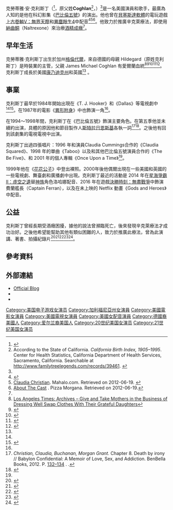 {{Infobox person
| name          = Claudia Christian
| image         = Honl claudiachristian headshot20090.jpg
| image_size    = 
| caption       = 2009年六月的克勞蒂雅·克利斯丁
| birth_name    = Claudia Ann Coghlan
| birth_date    = {{Birth date and age|mf=yes|1965|08|10}}
| birth_place   = 美國加州[[格倫代爾_(加利福尼亞州)|格倫代爾]]
| death_date    = 
| death_place   = 
| nationality   = 美國
| occupation    =  演員、歌手、配音員
| years_active  = 1984年至今
| spouse        = {{marriage|Gary DeVore<br>|1988|1992|end=divorced}}
| website       = [http://claudiachristian.net/ claudiachristian.net]
}}

克勞蒂雅·安·克利斯丁（{{lang-en|Claudia Ann Christian}}<ref name=birth>{{Cite web |url=http://www.filmreference.com/film/63/Claudia-Christian.html |title=Claudia Christian Biography (1965–)<!-- Bot generated title --> |accessdate=2020-08-01 |archive-date=2018-08-10 |archive-url=https://web.archive.org/web/20180810112142/http://www.filmreference.com/film/63/Claudia-Christian.html |dead-url=no }}</ref>，原父姓'''Coghlan'''<ref>According to the State of California. ''California Birth Index, 1905–1995''. Center for Health Statistics, California Department of Health Services, Sacramento, California. Searchable at http://www.familytreelegends.com/records/39461. {{subscription}} {{Wayback|url=http://www.familytreelegends.com/records/39461 |date=20140906084832 }}</ref>，{{bd|1965年|8月10日}}）<ref name=birth />是一名美國演員和歌手，最廣為人知的是他在科幻影集《[[巴比倫五號|巴比倫五號]]》的演出。他也曾在[[貝塞斯達軟體|貝塞斯達軟體]]的電玩遊戲[[上古卷軸V：無界天際|上古卷軸V：無界天際]]和[[異塵餘生4|異塵餘生4]]中配音<ref name=ClaudiaChristianTVCom>{{cite web|url=http://www.tv.com/claudia-christian/person/22140/summary.html|title=Claudia Christian|website=[[TV.com|TV.com]]|access-date=June 19, 2012|date=|archive-date=2011-04-07|archive-url=https://web.archive.org/web/20110407105926/http://www.tv.com/claudia-christian/person/22140/summary.html|dead-url=no}}</ref><ref>[http://www.mahalo.com/claudia-christian Claudia Christian]. Mahalo.com. Retrieved on 2012-06-19. {{Wayback|url=http://www.mahalo.com/claudia-christian |date=20101123195248 }}</ref><ref>[http://pizza-morgana.com/about/cast About The Cast] {{Wayback|url=http://pizza-morgana.com/about/cast |date=20160303175907 }}. Pizza Morgana. Retrieved on 2012-06-19.</ref>。他致力於推廣辛克萊療法，即使用[[納曲酮|納曲酮]]（Naltrexone）來治療[[酒精成癮|酒精成癮]]<ref name=C3Found/>。

==早年生活==
克勞蒂雅·克利斯丁出生於加州[[格倫代爾_(加利福尼亞州)|格倫代爾]]，來自德國的母親 Hildegard（原姓克利斯丁）是時裝業的主管，父親 James Michael Coghlan 有愛爾蘭血統<ref>[https://pqasb.pqarchiver.com/latimes/access/61285177.html?dids=61285177:61285177&FMT=ABS&FMTS=ABS:FT&type=current&date=May+10%2C+1991&author=ROSE-MARIE+TURK&pub=Los+Angeles+Times+(pre-1997+Fulltext)&desc=Give+and+Take+Mothers+in+the+Business+of+Dressing+Well+Swap+Clothes+With+Their+Grateful+Daughters&pqatl=google Los Angeles Times: Archives – Give and Take Mothers in the Business of Dressing Well Swap Clothes With Their Grateful Daughters<!-- Bot generated title -->]</ref><ref>{{Cite web |url=https://articles.latimes.com/1991-05-10/news/vw-1444_1_cocktail-dress |title=Give and Take : Mothers in the Business of Dressing Well Swap Clothes With Their Grateful Daughters – Los Angeles Times<!-- Bot generated title --> |accessdate=2020-08-01 |archive-date=2016-03-06 |archive-url=https://web.archive.org/web/20160306134535/http://articles.latimes.com/1991-05-10/news/vw-1444_1_cocktail-dress |dead-url=no }}</ref><ref>{{Cite web |url=http://www.thefreelibrary.com/Now+I've+found+my+own+space%3B+Babylon+5+'s+Claudia+on+the+split+from...-a077308608 |title=Now I've found my own space; Babylon 5 's Claudia on the split from Scots Braveheart Angus MacFadyen. – Free Online Library<!-- Bot generated title --> |accessdate=2020-08-01 |archive-date=2020-07-31 |archive-url=https://web.archive.org/web/20200731223918/https://www.thefreelibrary.com/Now+I've+found+my+own+space%3B+Babylon+5+'s+Claudia+on+the+split+from...-a077308608 |dead-url=no }}</ref><ref name=clagl>{{Cite web |url=http://www.retrocrush.com/archive2007/claudia/ |title=retroCRUSH: The World's Greatest Pop Culture Site<!-- Bot generated title --> |access-date=July 3, 2012 |archive-url=https://web.archive.org/web/20120504182501/http://www.retrocrush.com/archive2007/claudia/ |archive-date=2012-05-04 |url-status=dead |dead-url=no }}</ref><ref>{{Cite web |url=https://www.metacritic.com/person/claudia-christian?filter-options=movies |title=Claudia Christian Profile – Metacritic<!-- Bot generated title --> |accessdate=2020-08-01 |archive-date=2017-10-28 |archive-url=https://web.archive.org/web/20171028042425/http://www.metacritic.com/person/claudia-christian?filter-options=movies |dead-url=no }}</ref>。克利斯丁成長於美國[[康乃迪克州|康乃迪克州]]和英國<ref name=clagl/> 。

==事業==
克利斯丁最早於1984年開始出現在《T. J. Hooker》和《Dallas》等電視劇中<ref name=ClaudiaChristianTVCom /><ref>{{cite web|title=Actress Claudia Christian|series=AM Northwest|url=https://katu.com/amnw/actress-claudia-christian|website=KATU|date=June 3, 2014|access-date=November 7, 2018|archive-date=2020-07-28|archive-url=https://web.archive.org/web/20200728150658/https://katu.com/amnw/actress-claudia-christian|dead-url=no}}</ref>。在1987年的電影《[[異形附身|異形附身]]》中也飾演一角<ref name=ClaudiaChristianTVCom />。

在1994～1998年間，克利斯丁在《巴比倫五號》飾演主要角色。在第五季他並未續約出演，具體的原因他和節目製作人[[約瑟夫·麥可·斯特拉日恩斯基|斯特拉日恩斯基]]各執一詞<ref>''Christian, Claudia, Buchanan, Morgan Grant.'' Chapter 8. Death by irony // Babylon Confidential: A Memoir of Love, Sex, and Addiction. BenBella Books, 2012. P. [https://books.google.com.ua/books?id=FD66iGEZ2zIC&pg=PA146 132–134] {{Wayback|url=https://books.google.com.ua/books?id=FD66iGEZ2zIC&pg=PA146 |date=20200728150254 }}. {{ISBN|978-1-93785606-9}}.</ref><ref>{{cite web|url=http://www.midwinter.com/lurk/misc/cc-leave.html|title=About Claudia Christian's Departure|work=The Lurker's Guide to Babylon 5|author=Joe M. Straczynski, Claudia Christian (quoted from correspondence)|accessdate=2020-08-01|archive-date=2006-10-19|archive-url=https://web.archive.org/web/20061019022537/http://www.midwinter.com/lurk/misc/cc-leave.html|dead-url=yes}}</ref>。之後他有回到該劇集的電視電視中出演。

克利斯丁出過四張唱片：1996 年和演員Claudia Cummings合作的《Claudia Squared》、1998 年的單曲《Taboo》以及和其他巴比倫五號演員合作的《The Be Five》、和 2001 年的個人專輯《Once Upon a Time》<ref name=ClaudiaChristianTVCom />。

1999年他在《[[花花公子|花花公子]]》中登出裸照。2000年後他偶爾出現在一些美國和英國的一些電視劇、舞臺劇和廣播劇中出現。克利斯丁最近的活動是 2014 年在[[星海爭霸II：虛空之遺|星海爭霸II：虛空之遺]]替[[神族_(星海爭霸)|神族]]角色洛哈娜配音、2016 年在遊戲[[決勝時刻：無盡戰爭|決勝時刻：無盡戰爭]]中飾演費蘭艦長（Captain Ferran），以及在未上映的 Netflix 動畫《Gods and Heroes》中配音。

==公益==
克利斯丁曾經長期受酒癮困擾，據他的說法曾瀕臨死亡，後來發現辛克萊療法才成功治好。之後他希望能幫助其他有類似困難的人，致力於推廣此療法，曾為此演講、著書、拍攝紀錄片<ref name=Description_of_cure> {{cite book |author3=Dr. Roy Eskapa |author2=Morgan Grant Buchanan |author1=Claudia Christian |title=Babylon Confidential |url=https://archive.org/details/babylonconfident0000chri |date=2012 |publisher=BenBella Books, Inc. |isbn=978-1-937856-06-9 |pages=Afterword |edition=First}}</ref><ref name=C3_website>{{cite web |title=C3 Foundation website |url=http://www.cthreefoundation.org |publisher=C Three Foundation |accessdate=December 22, 2013 |archive-date=2020-07-31 |archive-url=https://web.archive.org/web/20200731232032/https://cthreefoundation.org/ |dead-url=no }}</ref><ref name="Atlantic">{{cite news|last1=Glaser|first1=Gabrielle|title=The Irrationality of Alcoholics Anonymous|url=https://www.theatlantic.com/magazine/archive/2015/04/the-irrationality-of-alcoholics-anonymous/386255/|accessdate=24 September 2017|publisher=The Atlantic|date=April 2015|archive-date=2019-05-28|archive-url=https://web.archive.org/web/20190528155712/https://www.theatlantic.com/magazine/archive/2015/04/the-irrationality-of-alcoholics-anonymous/386255/|dead-url=no}}</ref><ref name=OLP>{{cite web |title=One Little Pill |url=http://www.cthreefoundation.org/one-little-pill.html |accessdate=September 10, 2013 |archive-date=2017-09-24 |archive-url=https://web.archive.org/web/20170924185129/http://www.cthreefoundation.org/one-little-pill.html |dead-url=no }}</ref><ref name=C3Found>{{cite web |title=C3 Foundation |url=http://cthreefoundation.org |accessdate=July 22, 2013 |archive-date=2013-08-03 |archive-url=https://web.archive.org/web/20130803130055/http://www.cthreefoundation.org/ |dead-url=no }}</ref>。

==參考資料==
{{reflist|2}}

==外部連結==
{{Commons category|Claudia Christian}}
* [http://www.claudiachristian.net/ Official Blog]{{Wayback|url=http://www.claudiachristian.net/ |date=20200728184947 }}
* {{IMDb name|0160004}}
* {{amg name|13001}}

{{Authority control}}

{{DEFAULTSORT:Christian, Claudia}}
[[Category:美国电子游戏女演员|Category:美国电子游戏女演员]][[Category:加利福尼亞州女演員|Category:加利福尼亞州女演員]][[Category:美國電影女演員|Category:美國電影女演員]][[Category:美國電視女演員|Category:美國電視女演員]][[Category:美國女配音演員|Category:美國女配音演員]][[Category:德國裔美國人|Category:德國裔美國人]][[Category:爱尔兰裔美国人|Category:爱尔兰裔美国人]][[Category:20世纪美国女演员|Category:20世纪美国女演员]][[Category:21世纪美国女演员|Category:21世纪美国女演员]]